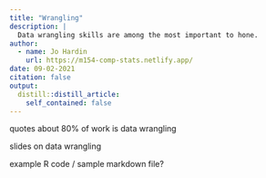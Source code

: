 ```yaml
---
title: "Wrangling"
description: |
  Data wrangling skills are among the most important to hone.  
author:
  - name: Jo Hardin
    url: https://m154-comp-stats.netlify.app/
date: 09-02-2021
citation: false
output:
  distill::distill_article:
    self_contained: false
---
```


quotes about 80% of work is data wrangling

slides on data wrangling

example R code / sample markdown file?
